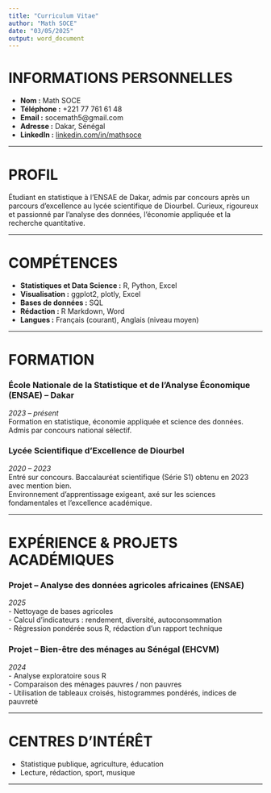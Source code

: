 ---
title: "Curriculum Vitae"
author: "Math SOCE"
date: "03/05/2025"
output: word_document
---

# **INFORMATIONS PERSONNELLES**

- **Nom :** Math SOCE 
- **Téléphone :** +221 77 761 61 48  
- **Email :** socemath5@gmail.com  
- **Adresse :** Dakar, Sénégal  
- **LinkedIn :** [linkedin.com/in/mathsoce](https://linkedin.com/in/mathsoce)

---

# **PROFIL**

Étudiant en statistique à l’ENSAE de Dakar, admis par concours après un parcours d’excellence au lycée scientifique de Diourbel. Curieux, rigoureux et passionné par l’analyse des données, l’économie appliquée et la recherche quantitative.

---

# **COMPÉTENCES**

- **Statistiques et Data Science :** R, Python, Excel  
- **Visualisation :** ggplot2, plotly, Excel  
- **Bases de données :** SQL  
- **Rédaction :** R Markdown, Word  
- **Langues :** Français (courant), Anglais (niveau moyen)

---

# **FORMATION**

### **École Nationale de la Statistique et de l’Analyse Économique (ENSAE) – Dakar**  
*2023 – présent*  
Formation en statistique, économie appliquée et science des données. Admis par concours national sélectif.

### **Lycée Scientifique d’Excellence de Diourbel**  
*2020 – 2023*  
Entré sur concours. Baccalauréat scientifique (Série S1) obtenu en 2023 avec mention bien.  
Environnement d’apprentissage exigeant, axé sur les sciences fondamentales et l’excellence académique.

---

# **EXPÉRIENCE & PROJETS ACADÉMIQUES**

### **Projet – Analyse des données agricoles africaines (ENSAE)**  
*2025*  
- Nettoyage de bases agricoles  
- Calcul d’indicateurs : rendement, diversité, autoconsommation  
- Régression pondérée sous R, rédaction d’un rapport technique

### **Projet – Bien-être des ménages au Sénégal (EHCVM)**  
*2024*  
- Analyse exploratoire sous R  
- Comparaison des ménages pauvres / non pauvres  
- Utilisation de tableaux croisés, histogrammes pondérés, indices de pauvreté

---

# **CENTRES D’INTÉRÊT**

- Statistique publique, agriculture, éducation  
- Lecture, rédaction, sport, musique

---

